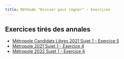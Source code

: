 ---
title: Méthode "Diviser pour régner" - Exercices
---

## Exercices tirés des annales

* [Métropole Candidats Libres 2021 Sujet 1 - Exercice 5](../annales/2021_Metropole_CL_1.pdf){target="_blank"}
* [Métropole 2021 Sujet 1 - Exercice 4](../annales/2021_Metropole_1.pdf){target="_blank"}
* [Métropole 2022 Sujet 1 - Exercice 4](../annales/2022_Metropole_Jour1.pdf){target="_blank"}